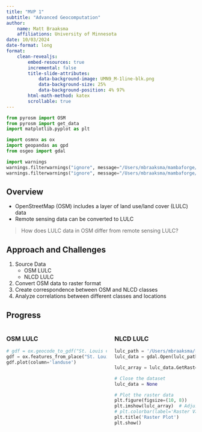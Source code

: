 ```yaml
---
title: "MVP 1"
subtitle: "Advanced Geocomputation"
author: 
    name: Matt Braaksma
    affiliations: University of Minnesota
date: 10/03/2024
date-format: long
format: 
    clean-revealjs:
        embed-resources: true
        incremental: false
        title-slide-attributes: 
            data-background-image: UMN9_M-1line-blk.png
            data-background-size: 25%
            data-background-position: 4% 97%
        html-math-method: katex
        scrollable: true
---
```


```python
from pyrosm import OSM
from pyrosm import get_data
import matplotlib.pyplot as plt

import osmnx as ox
import geopandas as gpd
from osgeo import gdal

import warnings
warnings.filterwarnings("ignore", message="/Users/mbraaksma/mambaforge/envs/geovenv1/lib/python3.10/site-packages/shapely/predicates.py:798: RuntimeWarning: invalid value encountered in intersects")
warnings.filterwarnings("ignore", message="/Users/mbraaksma/mambaforge/envs/geovenv1/lib/python3.10/site-packages/shapely/predicates.py:340: RuntimeWarning: invalid value encountered in intersects")
```

## Overview
- OpenStreetMap (OSM) includes a layer of land use/land cover (LULC) data
- Remote sensing data can be converted to LULC

> How does LULC data in OSM differ from remote sensing LULC? 

## Approach and Challenges
1. Source Data
    - OSM LULC
    - NLCD LULC
2. Convert OSM data to raster format
3. Create correspondence between OSM and NLCD classes
4. Analyze correlations between different classes and locations

## Progress

:::: {.columns}

::: {.column}
### OSM LULC
```python
# gdf = ox.geocode_to_gdf("St. Louis County, Minnesota, USA")
gdf = ox.features_from_place("St. Louis County, Minnesota, USA", tags = {"landuse": True})
gdf.plot(column='landuse')
```
:::

::: {.column}
### NLCD LULC
```python
lulc_path = '/Users/mbraaksma/Files/base_data/lulc/nlcd/nlcd_clipped.tif'
lulc_data = gdal.Open(lulc_path)

lulc_array = lulc_data.GetRasterBand(1).ReadAsArray()

# Close the dataset
lulc_data = None

# Plot the raster data
plt.figure(figsize=(10, 8))
plt.imshow(lulc_array)  # Adjust colormap if needed
# plt.colorbar(label='Raster Values')
plt.title('Raster Plot')
plt.show()
```
:::

::::



